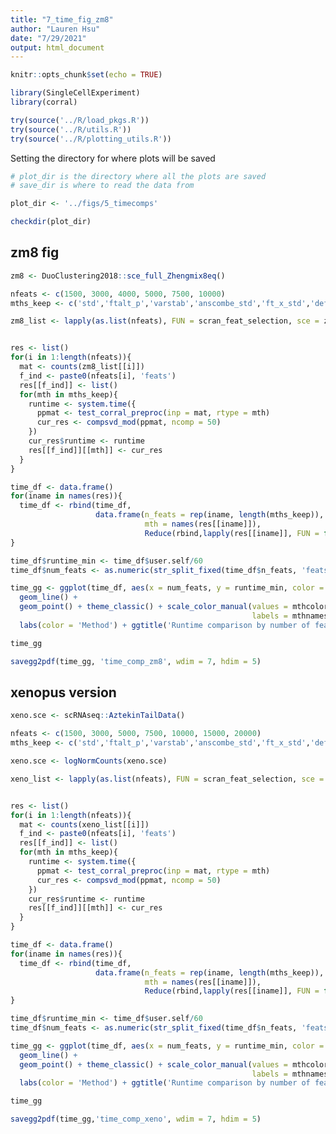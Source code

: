 ```yaml
---
title: "7_time_fig_zm8"
author: "Lauren Hsu"
date: "7/29/2021"
output: html_document
---
```


```r
knitr::opts_chunk$set(echo = TRUE)

library(SingleCellExperiment)
library(corral)

try(source('../R/load_pkgs.R'))
try(source('../R/utils.R'))
try(source('../R/plotting_utils.R'))
```


Setting the directory for where plots will be saved
```r
# plot_dir is the directory where all the plots are saved
# save_dir is where to read the data from

plot_dir <- '../figs/5_timecomps'

checkdir(plot_dir)
```


## zm8 fig

```r
zm8 <- DuoClustering2018::sce_full_Zhengmix8eq()
```


```r
nfeats <- c(1500, 3000, 4000, 5000, 7500, 10000)
mths_keep <- c('std','ftalt_p','varstab','anscombe_std','ft_x_std','deflate')

zm8_list <- lapply(as.list(nfeats), FUN = scran_feat_selection, sce = zm8, mth = 'not', fdr_thresh = 1)


res <- list()
for(i in 1:length(nfeats)){
  mat <- counts(zm8_list[[i]])
  f_ind <- paste0(nfeats[i], 'feats')
  res[[f_ind]] <- list()
  for(mth in mths_keep){
    runtime <- system.time({
      ppmat <- test_corral_preproc(inp = mat, rtype = mth)
      cur_res <- compsvd_mod(ppmat, ncomp = 50)
    })
    cur_res$runtime <- runtime
    res[[f_ind]][[mth]] <- cur_res
  }
}

time_df <- data.frame()
for(iname in names(res)){
  time_df <- rbind(time_df, 
                   data.frame(n_feats = rep(iname, length(mths_keep)),
                              mth = names(res[[iname]]),
                              Reduce(rbind,lapply(res[[iname]], FUN = function(dl) dl$runtime))))
}

time_df$runtime_min <- time_df$user.self/60
time_df$num_feats <- as.numeric(str_split_fixed(time_df$n_feats, 'feats', 2)[,1])

time_gg <- ggplot(time_df, aes(x = num_feats, y = runtime_min, color = mth)) + 
  geom_line() + 
  geom_point() + theme_classic() + scale_color_manual(values = mthcolors[mths_keep],
                                                      labels = mthnames[mths_keep]) + 
  labs(color = 'Method') + ggtitle('Runtime comparison by number of features, across methods', subtitle = 'Zhengmix8: 3994 cells')

time_gg

savegg2pdf(time_gg, 'time_comp_zm8', wdim = 7, hdim = 5)

```


## xenopus version

```r
xeno.sce <- scRNAseq::AztekinTailData()
```

```r
nfeats <- c(1500, 3000, 5000, 7500, 10000, 15000, 20000)
mths_keep <- c('std','ftalt_p','varstab','anscombe_std','ft_x_std','deflate')

xeno.sce <- logNormCounts(xeno.sce)

xeno_list <- lapply(as.list(nfeats), FUN = scran_feat_selection, sce = xeno.sce, mth = 'not', fdr_thresh = 1)


res <- list()
for(i in 1:length(nfeats)){
  mat <- counts(xeno_list[[i]])
  f_ind <- paste0(nfeats[i], 'feats')
  res[[f_ind]] <- list()
  for(mth in mths_keep){
    runtime <- system.time({
      ppmat <- test_corral_preproc(inp = mat, rtype = mth)
      cur_res <- compsvd_mod(ppmat, ncomp = 50)
    })
    cur_res$runtime <- runtime
    res[[f_ind]][[mth]] <- cur_res
  }
}

time_df <- data.frame()
for(iname in names(res)){
  time_df <- rbind(time_df, 
                   data.frame(n_feats = rep(iname, length(mths_keep)),
                              mth = names(res[[iname]]),
                              Reduce(rbind,lapply(res[[iname]], FUN = function(dl) dl$runtime))))
}

time_df$runtime_min <- time_df$user.self/60
time_df$num_feats <- as.numeric(str_split_fixed(time_df$n_feats, 'feats', 2)[,1])

time_gg <- ggplot(time_df, aes(x = num_feats, y = runtime_min, color = mth)) + 
  geom_line() + 
  geom_point() + theme_classic() + scale_color_manual(values = mthcolors[mths_keep],
                                                      labels = mthnames[mths_keep]) + 
  labs(color = 'Method') + ggtitle('Runtime comparison by number of features, across methods', subtitle = 'Aztekin xenopus tail: 13,199 cells')

time_gg

savegg2pdf(time_gg,'time_comp_xeno', wdim = 7, hdim = 5)
```


